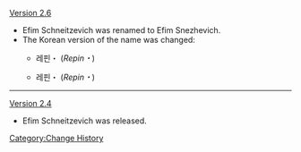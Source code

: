 [[Version 2.6]]
* Efim Schneitzevich was renamed to Efim Snezhevich.
* The Korean version of the name was changed:
**{{Color|Old:}} 레핀・{{Highlight|시네츠비치}} (''Repin・{{Highlight|Sinecheubichi}}'')
**{{Color|New:}} 레핀・{{Highlight|슈나이제비치}} (''Repin・{{Highlight|Syunaijebichi}}'')
----
[[Version 2.4]]
* Efim Schneitzevich was released.
<noinclude>[[Category:Change History]]</noinclude>